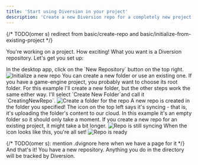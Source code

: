 ---
title: 'Start using Diversion in your project'
description: 'Create a new Diversion repo for a completely new project or an existing one'
---

{/* TODO(omer s) redirect from basic/create-repo and basic/initialize-from-existing-project */}


You're working on a project. How exciting!
What you want is a Diversion repository. Let's get you set up:

<GoToUnreal />

<Steps>
  <Step title="Create a new repository">
    In the desktop app, click on the `New Repository` button on the top right.
    <img src="/images/new-project-init-repo.png" alt="Initialize a new repo" />
  </Step>
  <Step title="Choose a folder for the repo">
    You can create a new folder or use an existing one. If you have a game-engine project, you probably want to choose its root folder.
    For this example I'll create a new folder, but the other steps work the same either way.
    I'll select `Create New Folder`and call it `CreatingNewRepo`.
    <img src="/images/new-project-create-new-folder.png" alt="Create a folder for the repo" />
  </Step>
  <Step title="Click Create" />
  <Step title="Syncing">
    A new repo is created in the folder you specified! The icon on the top left says it's syncing - that is, it's uploading the folder's content to our cloud.
    In this example it's an empty folder so it should only take a moment. If you create a new repo for an existing project, it might take a bit longer.
    <img src="/images/new-project-repo-is-still-syncing.png" alt="Repo is still syncing" />
  </Step>
  <Step title="Good to go!">
    When the icon looks like this, you're all set!
    <img src="/images/new-project-repo-done-syncing.png" alt="Repo is ready" />
  </Step>
</Steps>

{/* TODO(omer s): mention .dvignore here when we have a page for it */}
And that's it! You have a new repository. Anything you do in the directory will be tracked by Diversion.